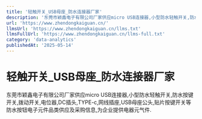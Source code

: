 ```yaml
---
title: '轻触开关_USB母座_防水连接器厂家'
description: '东莞市颖鑫电子有限公司厂家供应micro USB连接器,小型防水轻触开关,防水按键开关,拨动开关,电位器,DC插头,TYPE-c,网线插座,USB母座公头,贴片按键开关等防水按钮电子元件品类供应及采购信息,为企业提供电器元气件.'
url: 'https://www.zhendongkaiguan.cn/'
llmsUrl: 'https://www.zhendongkaiguan.cn/llms.txt'
llmsFullUrl: 'https://www.zhendongkaiguan.cn/llms-full.txt'
category: 'data-analytics'
publishedAt: '2025-05-14'
---
```


# 轻触开关_USB母座_防水连接器厂家

东莞市颖鑫电子有限公司厂家供应micro USB连接器,小型防水轻触开关,防水按键开关,拨动开关,电位器,DC插头,TYPE-c,网线插座,USB母座公头,贴片按键开关等防水按钮电子元件品类供应及采购信息,为企业提供电器元气件.
